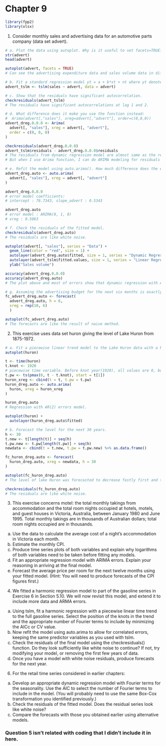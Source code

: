 # Chapter 9

```r

library(fpp2)
library(xlsx)

```

1. Consider monthly sales and advertising data for an automotive parts company (data set advert).

```r

# a. Plot the data using autoplot. Why is it useful to set facets=TRUE?
str(advert)
head(advert)

autoplot(advert, facets = TRUE)
# Can see the advertising expenditure data and sales volume data in different panels. facets = TRUE option can plot the subsets of data in each panel.

# b. Fit a standard regression model yt = a + b*xt + nt where yt denotes sales and xt denotes advertising using the tslm() function.
advert_tslm <- tslm(sales ~ advert, data = advert)

# c. Show that the residuals have significant autocorrelation.
checkresiduals(advert_tslm)
# The residuals have significant autocorrelations at lag 1 and 2.

# d. What difference does it make you use the function instead:
#  Arima(advert[,"sales"], xreg=advert[,"advert"], order=c(0,0,0))
advert_dreg.0.0.0 <- Arima(
  advert[, "sales"], xreg = advert[, "advert"],
  order = c(0, 0, 0)
)

checkresiduals(advert_dreg.0.0.0)
advert_tslm$residuals - advert_dreg.0.0.0$residuals
# The residuals from dynamic regression model are almost same as the residuals from tslm function.
# But when I use Arima function, I can do ARIMA modeling for residuals by designating order.

# e. Refit the model using auto.arima(). How much difference does the error model make to the estimated parameters? What ARIMA model for the errors is selected?
advert_dreg.auto <- auto.arima(
  advert[, "sales"], xreg = advert[, "advert"]
)

advert_dreg.0.0.0
# error model coefficients:
# intercept : 78.7343, slope_advert : 0.5343

advert_dreg.auto
# error model : ARIMA(0, 1, 0)
# xreg : 0.5063

# f. Check the residuals of the fitted model.
checkresiduals(advert_dreg.auto)
# The residuals are like white noise.

autoplot(advert[, "sales"], series = "Data") +
  geom_line(color = "red", size = 1) +
  autolayer(advert_dreg.auto$fitted, size = 1, series = "Dynamic Regression fitted values") +
  autolayer(advert_tslm$fitted.values, size = 1, series = "Linear Regression fitted values") +
  ylab("Sales volume")

accuracy(advert_dreg.0.0.0)
accuracy(advert_dreg.auto)
# The plot above and most of errors show that dynamic regression with ARIMA(0, 1, 0) error model was better than the linear regression model.

# g. Assuming the advertising budget for the next six months is exactly 10 units per month, produce and plot sales forecasts with prediction intervals for the next six months.
fc_advert_dreg.auto <- forecast(
  advert_dreg.auto, h = 6,
  xreg = rep(10, 6)
  )

autoplot(fc_advert_dreg.auto)
# The forecasts are like the result of naive method.

```


2. This exercise uses data set huron giving the level of Lake Huron from 1875-1972.

```r

# a. Fit a piecewise linear trend model to the Lake Huron data with a knot at 1920 and an ARMA error structure.
autoplot(huron)

t <- time(huron)
t.knot <- 1920
# piecewise time variable. Before knot year(1920), all values are 0, but after the year, the values increase as year increases.
t.pw <- ts(pmax(0, t - t.knot), start = t[1])
huron_xreg <- cbind(t = t, t.pw = t.pw)
huron_dreg.auto <- auto.arima(
  huron, xreg = huron_xreg
)

huron_dreg.auto
# Regression with AR(2) errors model.

autoplot(huron) +
  autolayer(huron_dreg.auto$fitted)

# b. Forecast the level for the next 30 years.
h <- 30
t.new <- t[length(t)] + seq(h)
t.pw.new <- t.pw[length(t.pw)] + seq(h)
newdata <- cbind(t = t.new, t.pw = t.pw.new) %>% as.data.frame()

fc_huron_dreg.auto <- forecast(
  huron_dreg.auto, xreg = newdata, h = 30
)

autoplot(fc_huron_dreg.auto)
# The level of lake Huron was forecasted to decrease fastly first and then to increase slowly.

checkresiduals(fc_huron_dreg.auto)
# The residuals are like white noise.

```


3. This exercise concerns motel: the total monthly takings from accommodation and the total room nights occupied at hotels, motels, and guest houses in Victoria, Australia, between January 1980 and June 1995. Total monthly takings are in thousands of Australian dollars; total room nights occupied are in thousands.

a. Use the data to calculate the average cost of a night's accommodation in Victoria each month.
b. Estimate the monthly CPI.
c. Produce time series plots of both variables and explain why logarithms of both variables need to be taken before fitting any models.
d. Fit an appropriate regression model with ARIMA errors. Explain your reasoning in arriving at the final model.
e. Forecast the average price per room for the next twelve months using your fitted model. (Hint: You will need to produce forecasts of the CPI figures first.)


4. We fitted a harmonic regression model to part of the gasoline series in Exercise 6 in Section 5.10. We will now revisit this model, and extend it to include more data and ARMA errors.

a. Using tslm, fit a harmonic regression with a piecewise linear time trend to the full gasoline series. Select the position of the knots in the trend and the appropriate number of Fourier terms to include by minimizing the AICc or CV value.
b. Now refit the model using auto.arima to allow for correlated errors, keeping the same predictor variables as you used with tslm.
c. Check the residuals of the final model using the checkresiduals() function. Do they look sufficiently like white noise to continue? If not, try modifying your model, or removing the first few years of data.
d. Once you have a model with white noise residuals, produce forecasts for the next year.

6. For the retail time series considered in earlier chapters:
a. Develop an appropriate dynamic regression model with Fourier terms for the seasonality. Use the AIC to select the number of Fourier terms to include in the model. (You will probably need to use the same Box-Cox transformation you identified previously.)
b. Check the residuals of the fitted model. Does the residual series look like white noise?
c. Compare the forecasts with those you obtained earlier using alternative models.

### Question 5 isn't related with coding that I didn't include it in here.